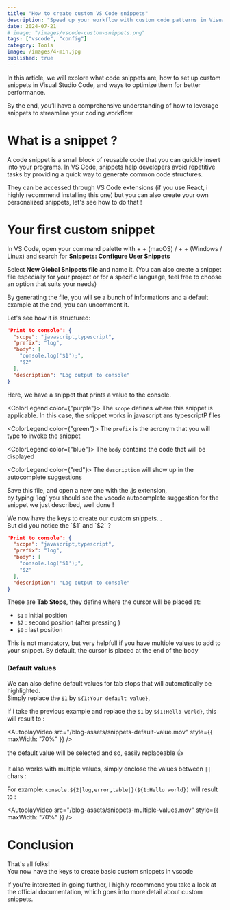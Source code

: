 ```yaml
---
title: "How to create custom VS Code snippets"
description: "Speed up your workflow with custom code patterns in Visual Studio Code"
date: 2024-07-21
# image: "/images/vscode-custom-snippets.png"
tags: ["vscode", "config"]
category: Tools
image: /images/4-min.jpg
published: true
---
```


In this article, we will explore what code snippets are, how to set up custom snippets
in Visual Studio Code, and ways to optimize them for better performance.

By the end, you’ll have a comprehensive understanding of how to leverage snippets to streamline your coding workflow.

# What is a snippet ?

A code snippet is a small block of reusable code that you can quickly insert into your programs.
In VS Code, snippets help developers avoid repetitive tasks by providing a quick way to generate
common code structures.

<AutoplayVideo src="/blog-assets/snippets-example.mov" />

They can be accessed through VS Code extensions (if you use React, i highly
recommend installing <CustomLink isExternal href='https://marketplace.visualstudio.com/items?itemName=dsznajder.es7-react-js-snippets'>this one</CustomLink>)
but you can also create your own personalized snippets, let's see how to do that !

# Your first custom snippet

<Step number={1} title="Set up a new snippets file">
  In VS Code, open your command palette with <KeyboardKey value="CMD" /> +
  <KeyboardKey value="SHIFT" /> + <KeyboardKey value="P" /> (macOS) / <KeyboardKey value="CTRL" /> +
  <KeyboardKey value="SHIFT" /> + <KeyboardKey value="P" /> (Windows / Linux) and search for <strong>Snippets: Configure User Snippets</strong>

Select <strong>New Global Snippets file</strong> and name it. (You can also create a snippet file especially for your project or for a specific language, feel free to choose an option that suits your needs)

</Step>

<Step number={2} title="Understand the structure">

By generating the file, you will se a bunch of informations and a default example at the end, you can uncomment it.

Let's see how it is structured:

```json {2}#purple {3}#green {4}#blue {8}#red
"Print to console": {
  "scope": "javascript,typescript",
  "prefix": "log",
  "body": [
    "console.log('$1');",
    "$2"
  ],
  "description": "Log output to console"
}
```

Here, we have a snippet that prints a value to the console.

<ColorLegend color={"purple"}>
  The `scope` defines where this snippet is applicable. In this case, the
  snippet works in javascript ans typescriptP files
</ColorLegend>

<ColorLegend color={"green"}>
  The `prefix` is the acronym that you will type to invoke the snippet
</ColorLegend>

<ColorLegend color={"blue"}>
  The `body` contains the code that will be displayed
</ColorLegend>

<ColorLegend color={"red"}>
  The `description` will show up in the autocomplete suggestions
</ColorLegend>

Save this file, and open a new one with the .js extension, <br/>
by typing 'log' you should see the vscode autocomplete suggestion for the snippet we just described, well done !

</Step>

<Step number={3} title="Tab stops, default value & multiple values">
We now have the keys to create our custom snippets... <br/>But did you notice the `$1` and `$2` ?

```json /$1/ /$2/
"Print to console": {
  "scope": "javascript,typescript",
  "prefix": "log",
  "body": [
    "console.log('$1');",
    "$2"
  ],
  "description": "Log output to console"
}
```

These are **Tab Stops**, they define where the cursor will be placed at:

- `$1` : initial position
- `$2` : second position (after pressing <KeyboardKey value='TAB' />)
- `$0` : last position

This is not mandatory, but very helpfull if you have multiple values to add to your snippet. By default, the cursor is placed at the end of the body

### Default values

We can also define default values for tab stops that will automatically be highlighted.<br />
Simply replace the `$1` by `${1:Your default value}`,

If i take the previous example and replace the `$1` by `${1:Hello world}`, this will result to :

<AutoplayVideo
  src="/blog-assets/snippets-default-value.mov"
  style={{ maxWidth: "70%" }}
/>

the default value will be selected and so, easily replaceable 👍

It also works with multiple values, simply enclose the values between `||` chars :

For example: `console.${2|log,error,table|}(${1:Hello world})` will result to :

<AutoplayVideo
  src="/blog-assets/snippets-multiple-values.mov"
  style={{ maxWidth: "70%" }}
/>

</Step>

# Conclusion

That's all folks! <br />
You now have the keys to create basic custom snippets in vscode

If you're interested in going further, I highly recommend you take a look at the <CustomLink isExternal href="https://code.visualstudio.com/docs/editor/userdefinedsnippets">
official documentation</CustomLink>, which goes into more detail about custom snippets.

